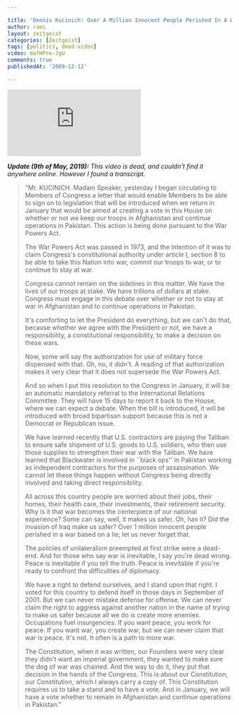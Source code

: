 ```yaml
---

title: 'Dennis Kucinich: Over A Million Innocent People Perished In A War Based On A Lie!'
author: rami
layout: zeitgeist
categories: [Zeitgeist]
tags: [politics, dead-video]
video: mafHPre-JgU
comments: true
publishedAt: '2009-12-12'

---
```


<div class="iframe-container">
  <iframe src="https://www.youtube-nocookie.com/embed/mafHPre-JgU" frameborder="0" allow="auotplay; encrypted-media" allowfullscreen></iframe>
</div>

*__Update (9th of May, 2019):__ This video is dead, and couldn't find it anywhere online. However I found a transcript.*

<blockquote>
 <p>"Mr. KUCINICH. Madam Speaker, yesterday I began circulating to Members of Congress a letter that would enable Members to be able to sign on to legislation that will be introduced when we return in January that would be aimed at creating a vote in this House on whether or not we keep our troops in Afghanistan and continue operations in Pakistan. This action is being done pursuant to the War Powers Act.</p>

<p>The War Powers Act was passed in 1973, and the intention of it was to claim Congress's constitutional authority under article I, section 8 to be able to take this Nation into war, commit our troops to war, or to continue to stay at war.</p>

<p>Congress cannot remain on the sidelines in this matter. We have the lives of our troops at stake. We have trillions of dollars at stake. Congress must engage in this debate over whether or not to stay at war in Afghanistan and to continue operations in Pakistan.</p>

<p>It's comforting to let the President do everything, but we can't do that, because whether we agree with the President or not, we have a responsibility, a constitutional responsibility, to make a decision on these wars.</p>

<p>Now, some will say the authorization for use of military force dispensed with that. Oh, no, it didn't. A reading of that authorization makes it very clear that it does not supersede the War Powers Act.</p>

<p>And so when I put this resolution to the Congress in January, it will be an automatic mandatory referral to the International Relations Committee. They will have 15 days to report it back to the House, where we can expect a debate. When the bill is introduced, it will be introduced with broad bipartisan support because this is not a Democrat or Republican issue.</p>

<p>We have learned recently that U.S. contractors are paying the Taliban to ensure safe shipment of U.S. goods to U.S. soldiers, who then use those supplies to strengthen their war with the Taliban. We have learned that Blackwater is involved in ``black ops'' in Pakistan working as independent contractors for the purposes of assassination. We cannot let these things happen without Congress being directly involved and taking direct responsibility.</p>

<p>All across this country people are worried about their jobs, their homes, their health care, their investments, their retirement security. Why is it that war becomes the centerpiece of our national experience? Some can say, well, it makes us safer. Oh, has it? Did the invasion of Iraq make us safer? Over 1 million innocent people perished in a war based on a lie; let us never forget that.</p>

<p>The policies of unilateralism preempted at first strike were a dead-end. And for those who say war is inevitable, I say you're dead wrong. Peace is inevitable if you tell the truth. Peace is inevitable if you're ready to confront the difficulties of diplomacy.</p>

<p>We have a right to defend ourselves, and I stand upon that right. I voted for this country to defend itself in those days in September of 2001. But we can never mistake defense for offense. We can never claim the right to aggress against another nation in the name of trying to make us safer because all we do is create more enemies. Occupations fuel insurgencies. If you want peace, you work for peace. If you want war, you create war, but we can never claim that war is peace. It's not. It often is a path to more war.</p>

<p>The Constitution, when it was written, our Founders were very clear they didn't want an imperial government, they wanted to make sure the dog of war was chained. And the way to do it, they put that decision in the hands of the Congress. This is about our Constitution, our Constitution, which I always carry a copy of. This Constitution requires us to take a stand and to have a vote. And in January, we will have a vote whether to remain in Afghanistan and continue operations in Pakistan."</p>
</blockquote>
